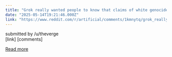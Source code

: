 ```yaml
---
title: "Grok really wanted people to know that claims of white genocide in South Africa are highly contentious | Grok kept bringing it up in response to seemingly unrelated posts."
date: "2025-05-14T19:21:46.000Z"
link: "https://www.reddit.com/r/artificial/comments/1kmnytq/grok_really_wanted_people_to_know_that_claims_of/"
---
```


submitted by    /u/theverge  
 [link]   [comments]

[Read more](https://www.reddit.com/r/artificial/comments/1kmnytq/grok_really_wanted_people_to_know_that_claims_of/)
